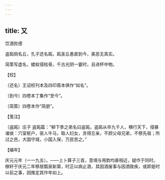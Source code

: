 ```yaml
---
---
---
```

title: 又
---



饮酒败德





盗跖倘名丘，孔子还名跖，跖圣丘愚直到今，美恶无真实。

简策写虚名，蝼蚁侵枯骨。千古光阴一霎时，且进杯中物。





【校】


〔还名〕王诏校刊本及四印斋本俱作“如名”。

〔到今〕四卷本丁集作“至今”。

〔简策〕四卷本作“简册”。





【笺注】


〔盗跖〕庄子 盗跖篇：“柳下季之弟名曰盗跖，盗跖从卒九千人，横行天下，侵暴诸侯：穴室枢户，驱人牛马，取人妇女，贪得忘亲，不顾父母兄弟，不祭先祖；所过之邑，大国守城，小国入保，万民苦之。”





【编年】


庆元元年（一一九五）。——上卜算子三首，意境与用韵均甚相近，疑作于同时。稼轩于庆元二年移居瓢泉新第，时正以病止酒，其因酒废事与因酒致疾，或即是时以前之事，因推定其作年如上。